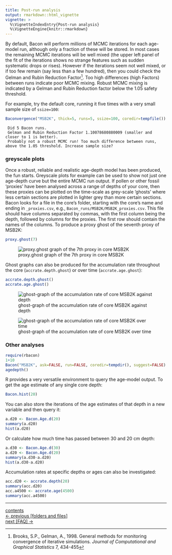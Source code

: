 ```yaml
---
title: Post-run analysis
output: rmarkdown::html_vignette
vignette: >
  %\VignetteIndexEntry{Post-run analysis}
  %\VignetteEngine{knitr::rmarkdown}
---
```


By default, Bacon will perform millions of MCMC iterations for each age-model run, although only a fraction of these will be stored. In most cases the remaining MCMC iterations will be well mixed (the upper left panel of the fit of the iterations shows no strange features such as sudden systematic drops or rises). However if the iterations seem not well mixed, or if too few remain (say less than a few hundred), then you could check the Gelman and Rubin Reduction Factor[^1]. Too high differences (high Factors) between runs indicate poor MCMC mixing. Robust MCMC
mixing is indicated by a Gelman and Rubin Reduction factor below the 1.05 safety threshold.

For example, try the default core, running it five times with a very small sample size of `ssize=100`:

```r
Baconvergence("MSB2K", thick=5, runs=5, ssize=100, coredir=tempfile())
```

```
 Did 5 Bacon runs.
 Gelman and Rubin Reduction Factor 1.10078680880009 (smaller and closer to 1 is better).
 Probably not a robust MCMC run! Too much difference between runs, above the 1.05 threshold. Increase sample size?
```

### greyscale plots

Once a robust, reliable and realistic age-depth model has been produced, the fun starts. Greyscale plots for example can be used to show not just one age-depth curve but the entire MCMC run output. If pollen or other fossil 'proxies' have been analysed across a range of depths of your core, then these proxies can be plotted on the time-scale as grey-scale 'ghosts' where less certain sections are plotted in lighter grey than more certain sections. Bacon looks for a file in the core's folder, starting with the core's name and ending in `_proxies.csv`, e.g., `Bacon_runs/MSB2K/MSB2K_proxies.csv`. This file should have columns separated by commas, with the first column being the depth, followed by columns for the proxies. The first row should contain the names of the columns. To produce a proxy ghost of the seventh proxy of MSB2K:

```r
proxy.ghost(7)
```

![proxy.ghost graph of the 7th proxy in core MSB2K](./images/proxyghost.png)

Ghost graphs can also be produced for the accumulation rate throughout the core (`accrate.depth.ghost`) or over time (`accrate.age.ghost`):

```r
accrate.depth.ghost()
accrate.age.ghost()
```

![ghost-graph of the accumulation rate of core MSB2K against depth](./images/accratedepthghost.png)

![ghost-graph of the accumulation rate of core MSB2K over time](./images/accrateageghost.png)


### Other analyses

```r
require(rbacon)
1+10
Bacon("MSB2K", ask=FALSE, run=FALSE, coredir=tempdir(), suggest=FALSE)
agedepth()
```

R provides a very versatile environment to query the age-model output. To get the age estimate of any single core depth:

```r
Bacon.hist(20)
```

You can also store the iterations of the age estimates of that depth in a new variable and then query it:

```r
a.d20 <- Bacon.Age.d(20)
summary(a.d20)
hist(a.d20)
```

Or calculate how much time has passed between 30 and 20 cm depth:

```r
a.d30 <- Bacon.Age.d(30)
a.d20 <- Bacon.Age.d(20)
summary(a.d30-a.d20)
hist(a.d30-a.d20)
```

Accumulation rates at specific depths or ages can also be investigated:

```r
acc.d20 <- accrate.depth(20)
summary(acc.d20)
acc.a4500 <- accrate.age(4500)
summary(acc.a4500)
```


***

[contents](./contents.html)
<br>
[<- previous [folders and files]](./foldersfiles.html)
<br>
[next [FAQ] ->](./FAQ.html)

[^1]: Brooks, S.P., Gelman, A., 1998. General methods for monitoring convergence of iterative simulations. *Journal of Computational and Graphical Statistics* 7, 434-455
